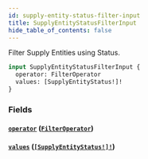 ```yaml
---
id: supply-entity-status-filter-input
title: SupplyEntityStatusFilterInput
hide_table_of_contents: false
---
```



Filter Supply Entities using Status.

```graphql
input SupplyEntityStatusFilterInput {
  operator: FilterOperator
  values: [SupplyEntityStatus!]!
}
```


### Fields

#### [`operator`](#) ([`FilterOperator`](/supply/api/graphql-admin/reference/enums/filter-operator))




#### [`values`](#) ([`[SupplyEntityStatus!]!`](/supply/api/graphql-admin/reference/enums/supply-entity-status))







